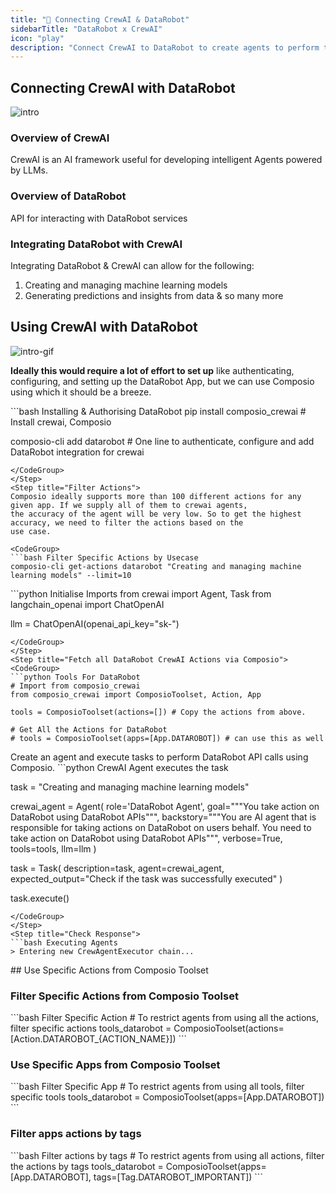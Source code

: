 ```yaml
---
title: "🚀 Connecting CrewAI & DataRobot"
sidebarTitle: "DataRobot x CrewAI"
icon: "play"
description: "Connect CrewAI to DataRobot to create agents to perform tasks using natural language"
---
```


## Connecting CrewAI with DataRobot
![intro](/media/intro.jpg)

### Overview of CrewAI

CrewAI is an AI framework useful for developing intelligent Agents powered by LLMs.

### Overview of DataRobot

API for interacting with DataRobot services

### Integrating DataRobot with CrewAI

Integrating DataRobot & CrewAI can allow for the following:

1. Creating and managing machine learning models
2. Generating predictions and insights from data
& so many more

## Using CrewAI with DataRobot
![intro-gif](/media/intro.gif)
<Steps>
<Step title="Setting Up the Environment">

**Ideally this would require a lot of effort to set up** like authenticating, configuring, and setting up the DataRobot App, but we can use Composio using which it should be a breeze.

<CodeGroup>
```bash Installing & Authorising DataRobot
pip install composio_crewai # Install crewai, Composio 

composio-cli add datarobot # One line to authenticate, configure and add DataRobot integration for crewai
```
</CodeGroup>
</Step>
<Step title="Filter Actions">
Composio ideally supports more than 100 different actions for any given app. If we supply all of them to crewai agents, 
the accuracy of the agent will be very low. So to get the highest accuracy, we need to filter the actions based on the 
use case.

<CodeGroup>
```bash Filter Specific Actions by Usecase
composio-cli get-actions datarobot "Creating and managing machine learning models" --limit=10
```
</CodeGroup>

</Step>
<Step title="Import Base Packages">

<CodeGroup>
```python Initialise Imports
from crewai import Agent, Task
from langchain_openai import ChatOpenAI

llm = ChatOpenAI(openai_api_key="sk-<OPENAI KEY>")
```
</CodeGroup>
</Step>
<Step title="Fetch all DataRobot CrewAI Actions via Composio">
<CodeGroup>
```python Tools For DataRobot
# Import from composio_crewai
from composio_crewai import ComposioToolset, Action, App

tools = ComposioToolset(actions=[]) # Copy the actions from above. 

# Get All the Actions for DataRobot
# tools = ComposioToolset(apps=[App.DATAROBOT]) # can use this as well
```
</CodeGroup>
</Step>
<Step title="Execute the Agent">
Create an agent and execute tasks to perform DataRobot API calls using Composio. 
<CodeGroup>
```python CrewAI Agent executes the task

task = "Creating and managing machine learning models"

crewai_agent = Agent(
    role='DataRobot Agent',
    goal="""You take action on DataRobot using DataRobot APIs""",
    backstory="""You are AI agent that is responsible for taking actions on DataRobot on users behalf. You need to take action on DataRobot using DataRobot APIs""",
    verbose=True,
    tools=tools,
    llm=llm
)

task = Task(
    description=task,
    agent=crewai_agent,
    expected_output="Check if the task was successfully executed"
)

task.execute()
```
</CodeGroup>
</Step>
<Step title="Check Response">
```bash Executing Agents
> Entering new CrewAgentExecutor chain...
```
</Step>
</Steps>
## Use Specific Actions from Composio Toolset

### Filter Specific Actions from Composio Toolset

<CodeGroup>
```bash Filter Specific Action
# To restrict agents from using all the actions, filter specific actions
tools_datarobot = ComposioToolset(actions=[Action.DATAROBOT_{ACTION_NAME}])
```
</CodeGroup>

### Use Specific Apps from Composio Toolset
<CodeGroup>
```bash Filter Specific App
# To restrict agents from using all tools, filter specific tools
tools_datarobot = ComposioToolset(apps=[App.DATAROBOT])
```
</CodeGroup>

### Filter apps actions by tags 
<CodeGroup>
```bash Filter actions by tags
# To restrict agents from using all actions, filter the actions by tags
tools_datarobot = ComposioToolset(apps=[App.DATAROBOT], tags=[Tag.DATAROBOT_IMPORTANT])
```
</CodeGroup>